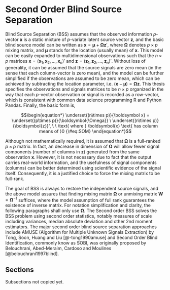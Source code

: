 # Second Order Blind Source Separation {#sobi}

Blind Source Separation (BSS) assumes that the observed information $p$-vector $\boldsymbol{x}$ is a static mixture of $p$-variate latent source vector $\boldsymbol{z}$, and the basic blind source model can be written as $\boldsymbol{x} = \boldsymbol{\mu} + \boldsymbol{\Omega z}'$, where $\boldsymbol{\Omega}$ denotes $p\times p$ mixing matrix, and $\boldsymbol{\mu}$ stands for the location (usually mean) of $\boldsymbol{x}$. This model can be easily expanded to multidimensional observations such that the $n\times p$ matrices $\boldsymbol{x}=(\boldsymbol{x}_1, \boldsymbol{x}_2,\dots,\boldsymbol{x}_n)'$ and $\boldsymbol{z}=(\boldsymbol{z}_1, \boldsymbol{z}_2,\dots,\boldsymbol{z}_n)'$. Without loss of generality, it can be assumed that the source signals are zero mean (in the sense that each column-vector is zero mean), and the model can be further simplified if the observations are assumed to be zero mean, which can be achieved by subtracting the location parameter, i.e. $(\boldsymbol{x} - \boldsymbol{\mu}) = \boldsymbol{\Omega z}$. This thesis specifies the observations and signals matrices to be $n\times p$ organized in the way that each $p$-vector observation or signal is recorded as a row-vector, which is consistent with common data science programming R and Python Pandas. Finally, the basic form is,

$$\begin{equation*}
\underset{(n\times p)}{\boldsymbol x} = \underset{(p\times p)}{\boldsymbol{\Omega}} \ \underset{(n\times p)}{\boldsymbol{z}}', \ \ \text{ where } \boldsymbol{x} \text{ has column means of }0
{\#eq:SOM}
\end{equation*}$$

Although not mathematically required, it is assumed that $\boldsymbol{\Omega}$ is a full-ranked $p\times p$ matrix. In fact, an decrease in dimension of $\boldsymbol{\Omega}$ will allow fewer signal components (number of columns in $\boldsymbol z$) generated from the same observation $\boldsymbol{x}$. However, it is not necessary due to fact that the output carries real-world information, and the usefulness of signal components (columns) can be better determined using scientific evidence of the signal itself. Consequently, it is a justified choice to force the mixing matrix to be full-rank.

The goal of BSS is always to restore the independent source signals, and the above model assures that finding mixing matrix $\boldsymbol{\Omega}$ or unmixing matrix $\boldsymbol{W}= \boldsymbol{\Omega}^{-1}$ suffices, where the model assumption of full rank guarantees the existence of inverse matrix. For notation simplification and clarity, the following paragraphs shall only use $\boldsymbol\Omega$. The Second order BSS solves the BSS problem using second order statistics, notably measures of scale including variances, median absolute deviation and other 2nd moment estimators. The major second order blind source separation approaches include AMUSE (Algorithm for Multiple Unknown Signals Extraction) by Tong, Soon, Huang and Liu [@-tong1990amuse] and Second Order Blind Identification, commonly know as SOBI, was originally proposed by Belouchrani, Abed-Meraim, Cardoso and Moulines [@belouchrani1997blind].

## Sections

Subsections not copied yet.